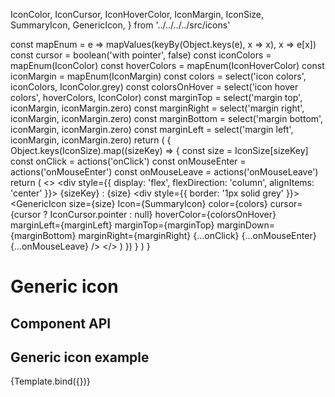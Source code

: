 
  IconColor,
  IconCursor,
  IconHoverColor,
  IconMargin,
  IconSize,
  SummaryIcon,
  GenericIcon,
} from '../../../../src/icons'

<Meta
  title="Components/Icons/GenericIcon"
  decorators={decorators}
/>

  const mapEnum = e => mapValues(keyBy(Object.keys(e), x => x), x => e[x])
  const cursor = boolean('with pointer', false)
  const iconColors = mapEnum(IconColor)
  const hoverColors = mapEnum(IconHoverColor)
  const iconMargin = mapEnum(IconMargin)
  const colors = select('icon colors', iconColors, IconColor.grey)
  const colorsOnHover = select('icon hover colors', hoverColors, IconColor)
  const marginTop = select('margin top', iconMargin, iconMargin.zero)
  const marginRight = select('margin right', iconMargin, iconMargin.zero)
  const marginBottom = select('margin bottom', iconMargin, iconMargin.zero)
  const marginLeft = select('margin left', iconMargin, iconMargin.zero)
  return (
    <Grid container spacing={2}>
    {
      Object.keys(IconSize).map((sizeKey) => {
        const size = IconSize[sizeKey]
        const onClick = actions('onClick')
        const onMouseEnter = actions('onMouseEnter')
        const onMouseLeave = actions('onMouseLeave')
        return (
          <>
            <Grid item>
              <div style={{ display: 'flex', flexDirection: 'column', alignItems: 'center' }}>
                <Typography>
                  {sizeKey}
                  :
                  {size}
                </Typography>
                <div style={{ border: '1px solid grey' }}>
                  <GenericIcon
                    size={size}
                    Icon={SummaryIcon}
                    color={colors}
                    cursor={cursor ? IconCursor.pointer : null}
                    hoverColor={colorsOnHover}
                    marginLeft={marginLeft}
                    marginTop={marginTop}
                    marginDown={marginBottom}
                    marginRight={marginRight}
                    {...onClick}
                    {...onMouseEnter}
                    {...onMouseLeave}
                  />
                </div>
              </div>
            </Grid>
          </>
        )
      })
    }
    </Grid>
  )
}

# Generic icon

## Component API
<ArgsTable of={GenericIcon} />

## Generic icon example

<Story name="GenericIcon">
    {Template.bind({})}
</Story>
